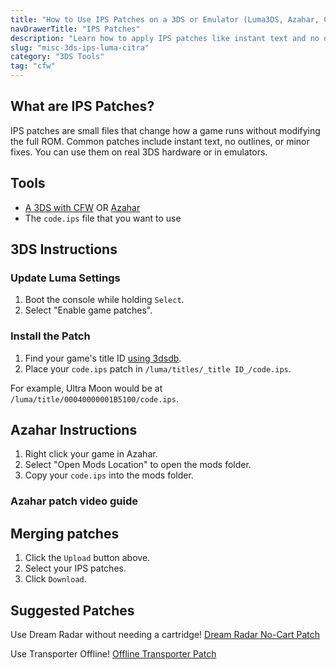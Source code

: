 ```yaml
---
title: "How to Use IPS Patches on a 3DS or Emulator (Luma3DS, Azahar, Citra)"
navDrawerTitle: "IPS Patches"
description: "Learn how to apply IPS patches like instant text and no outlines using Luma3DS, Azahar, or Citra. Includes 3DS setup, emulator mods, and a merge tool."
slug: "misc-3ds-ips-luma-citra"
category: "3DS Tools"
tag: "cfw"
---
```


## What are IPS Patches?

IPS patches are small files that change how a game runs without modifying the full ROM. Common patches include instant text, no outlines, or minor fixes. You can use them on real 3DS hardware or in emulators.

## Tools

- [A 3DS with CFW](https://3ds.hacks.guide/) OR [Azahar](https://github.com/azahar-emu/azahar/releases/latest)
- The `code.ips` file that you want to use

## 3DS Instructions

### Update Luma Settings

1. Boot the console while holding `Select`.
2. Select "Enable game patches".

### Install the Patch

1. Find your game's title ID [using 3dsdb](http://www.3dsdb.com/).
2. Place your `code.ips` patch in `/luma/titles/_title ID_/code.ips`.

For example, Ultra Moon would be at `/luma/title/00040000001B5100/code.ips`.

## Azahar Instructions

1. Right click your game in Azahar.
2. Select "Open Mods Location" to open the mods folder.
3. Copy your `code.ips` into the mods folder.

### Azahar patch video guide

<YouTubeVideo src="https://www.youtube.com/embed/klBkGQDaQR8?si=CbGCOKODlGu27Du4&amp;start=241" />

## Merging patches

<IpsMerger />

1. Click the `Upload` button above.
2. Select your IPS patches.
3. Click `Download`.

## Suggested Patches

Use Dream Radar without needing a cartridge! [Dream Radar No-Cart Patch](/dream-radar-patches)

Use Transporter Offline! [Offline Transporter Patch](/transporter-patches)
